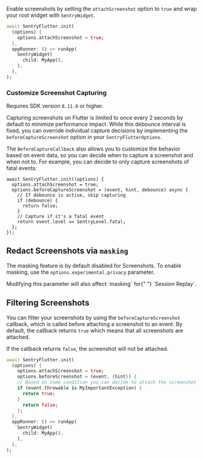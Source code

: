 Enable screenshots by setting the `attachScreenshot` option to `true` and wrap your root widget with `SentryWidget`.

```dart {3, 6-8}
await SentryFlutter.init(
  (options) {
    options.attachScreenshot = true;
  },
  appRunner: () => runApp(
    SentryWidget(
      child: MyApp(),
    ),
  ),
);
```

### Customize Screenshot Capturing

<Note>

Requires SDK version `8.11.0` or higher.

</Note>

Capturing screenshots on Flutter is limited to once every 2 seconds by default to minimize performance impact. While this debounce interval is fixed, you can override individual capture decisions by implementing the `beforeCaptureScreenshot` option in your `SentryFlutterOptions`.

The `BeforeCaptureCallback` also allows you to customize the behavior based on event data, so you can decide when to capture a screenshot and when not to. For example, you can decide to only capture screenshots of fatal events:

```flutter {2-10}
await SentryFlutter.init((options) {
  options.attachScreenshot = true;
  options.beforeCaptureScreenshot = (event, hint, debounce) async {
    // If debounce is active, skip capturing
    if (debounce) {
      return false;
    }
    // Capture if it's a fatal event
    return event.level == SentryLevel.fatal;
  };
});
```

## Redact Screenshots via `masking`

The masking feature is by default disabled for Screenshots. To enable masking, use the `options.experimental.privacy` parameter.

<Alert level="warning">
  Modifying this parameter will also affect `masking` for{" "}
  <PlatformLink to="/session-replay/">`Session Replay`</PlatformLink>.
</Alert>

<PlatformContent includePath="replay/privacy-configuration" />

## Filtering Screenshots

You can filter your screenshots by using the `beforeCaptureScreenshot` callback, which is called before attaching a screenshot to an event. By default, the callback returns `true` which means that all screenshots are attached.

If the callback returns `false`, the screenshot will not be attached.

```dart {4-10}
await SentryFlutter.init(
  (options) {
    options.attachScreenshot = true;
    options.beforeScreenshot = (event, {hint}) {
    // Based on some condition you can decide to attach the screenshot or drop it
    if (event.throwable is MyImportantException) {
      return true;
    }
      return false;
    };
  },
  appRunner: () => runApp(
    SentryWidget(
      child: MyApp(),
    ),
  ),
);
```
